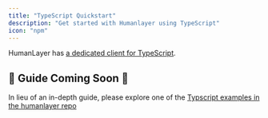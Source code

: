 ```yaml
---
title: "TypeScript Quickstart"
description: "Get started with Humanlayer using TypeScript"
icon: "npm"
---
```


HumanLayer has [a dedicated client for TypeScript](https://github.com/humanlayer/humanlayer/tree/main/humanlayer-ts).

## 🚧 Guide Coming Soon 🚧

In lieu of an in-depth guide, please explore one of the [Typscript examples in the humanlayer repo](https://github.com/humanlayer/humanlayer/tree/main/examples#typescript-examples)
